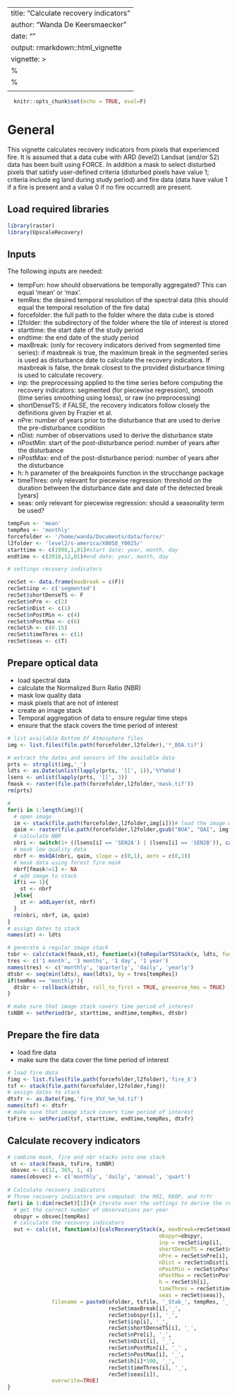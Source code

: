 ---
title: "Calculate recovery indicators"
author: "Wanda De Keersmaecker"
date: ""
output: rmarkdown::html_vignette
vignette: >
%\VignetteIndexEntry{Calculate recovery indicators}
  %\VignetteEngine{knitr::rmarkdown}
  \usepackage[utf8]{inputenc}
  ---
  
```r
  knitr::opts_chunk$set(echo = TRUE, eval=F)
```
# General
This vignette calculates recovery indicators from pixels that experienced fire. It is assumed that a data cube with ARD (level2) Landsat (and/or S2) data has been built using FORCE. In addition a mask to select disturbed pixels that satisfy user-defined criteria (disturbed pixels have value 1; criteria include eg land during study period) and fire data (data have value 1 if a fire is present and a value 0 if no fire occurred) are present.

## Load required libraries
```r
library(raster)
library(UpscaleRecovery)
```

## Inputs
The following inputs are needed:

- tempFun: how should observations be temporally aggregated? This can equal 'mean' or 'max'.
- temRes: the desired temporal resolution of the spectral data (this should equal the temporal resolution of the fire data)
- forcefolder: the full path to the folder where the data cube is stored
- l2folder: the subdirectory of the folder where the tile of interest is stored
- starttime: the start date of the study period
- endtime: the end date of the study period
- maxBreak: (only for recovery indicators derived from segmented time series): if maxbreak is true, the maximum break in the segmented series is used as disturbance date to calculate the recovery indicators. If maxbreak is false, the break closest to the provided disturbance timing is used to calculate recovery.
- inp: the preprocessing applied to the time series before computing the recovery indicators: segmented (for piecewise regression), smooth (time series smoothing using loess), or raw (no preprocessing)
- shortDenseTS: if FALSE, the recovery indicators follow closely the definitions given by Frazier et al.
- nPre: number of years prior to the disturbance that are used to derive the pre-disturbance condition
- nDist: number of observations used to derive the disturbance state
- nPostMin: start of the post-disturbance period: number of years after the disturbance
- nPostMax: end of the post-disturbance period: number of years after the disturbance
- h: h parameter of the breakpoints function in the strucchange package
- timeThres: only relevant for piecewise regression: threshold on the duration between the disturbance date and date of the detected break [years]
- seas: only relevant for piecewise regression: should a seasonality term be used?

```r
tempFun <- 'mean'
tempRes <- 'monthly'
forcefolder <- '/home/wanda/Documents/data/force/'
l2folder <- 'level2/s-america/X0058_Y0025/'
starttime <- c(1998,1,01)#start date: year, month, day
endtime <- c(2018,12,01)#end date: year, month, day

# settings recovery indicators

recSet <- data.frame(maxBreak = c(F))
recSet$inp <- c('segmented')
recSet$shortDenseTS <- F
recSet$nPre <- c(2)
recSet$nDist <- c(1)
recSet$nPostMin <- c(4)
recSet$nPostMax <- c(6)
recSet$h <- c(0.15)
recSet$timeThres <- c(1)
recSet$seas <- c(T)

```

## Prepare optical data

- load spectral data
- calculate the Normalized Burn Ratio (NBR)
- mask low quality data
- mask pixels that are not of interest  
- create an image stack
- Temporal aggregation of data to ensure regular time steps
- ensure that the stack covers the time period of interest
```r
# list available Bottom Of Atmosphere files
img <- list.files(file.path(forcefolder,l2folder),'*_BOA.tif')

# extract the dates and sensors of the available data
prts <- strsplit(img,'_')
ldts <- as.Date(unlist(lapply(prts, '[[', 1)),'%Y%m%d')
lsens <- unlist(lapply(prts, '[[', 3))
fmask <- raster(file.path(forcefolder,l2folder,'mask.tif'))
rm(prts)

# 
for(i in 1:length(img)){
  # open image
  im <- stack(file.path(forcefolder,l2folder,img[i]))# load the image with spectral data
  qaim <- raster(file.path(forcefolder,l2folder,gsub("BOA", "QAI", img[i])))# load the Quality Assurance layer
  # calculate NBR
  nbri <- switch(1+ ((lsens[i] == 'SEN2A') | (lsens[i] == 'SEN2B')), calcNBR(im[[4]], im[[6]]), calcNBR(im[[8]], im[[10]])) 
  # mask low quality data
  nbrf <- mskQA(nbri, qaim, slope = c(0,1), aero = c(0,1))
  # mask data using forest fire mask
  nbrf[fmask!=1] <- NA
  # add image to stack
  if(i == 1){
    st <- nbrf
  }else{
    st <- addLayer(st, nbrf)
  }
  rm(nbri, nbrf, im, qaim)
}
# assign dates to stack
names(st) <- ldts

# generate a regular image stack
tsbr <- calc(stack(fmask,st), function(x){toRegularTSStack(x, ldts, fun = tempFun, resol = tempRes)})#
tres <- c('1 month', '3 months', '1 day', '1 year')
names(tres) <- c('monthly', 'quarterly', 'daily', 'yearly')
dtsbr <- seq(min(ldts), max(ldts), by = tres[tempRes])
if(temRes == 'monthly'){
  dtsbr <- rollback(dtsbr, roll_to_first = TRUE, preserve_hms = TRUE)
}

# make sure that image stack covers time period of interest
tsNBR <- setPeriod(br, starttime, endtime,tempRes, dtsbr)
```

## Prepare the fire data

- load fire data
- make sure the data cover the time period of interest

```r
# load fire data
fimg <- list.files(file.path(forcefolder,l2folder),'fire_X')
tsf <- stack(file.path(forcefolder,l2folder,fimg))
# assign dates to stack
dtsfr <- as.Date(fimg,'fire_X%Y_%m_%d.tif')
names(tsf) <- dtsfr
# make sure that image stack covers time period of interest
tsFire <- setPeriod(tsf, starttime, endtime,tempRes, dtsfr)
```

## Calculate recovery indicators
```r
# combine mask, fire and nbr stacks into one stack 
 st <- stack(fmask, tsFire, tsNBR) 
 obsvec <- c(12, 365, 1, 4)
 names(obsvec) <- c('monthly', 'daily', 'annual', 'quart')
 
# Calculate recovery indicators 
# Three recovery indicators are computed: the RRI, R80P, and YrYr 
for(i in 1:dim(recSet)[1]){# iterate over the settings to derive the recovery indicators 
  # get the correct number of observations per year 
  obspyr = obsvec[tempRes]
  # calculate the recovery indicators 
  out <- calc(st, function(x){calcRecoveryStack(x, maxBreak=recSet$maxBreak[i], 
                                                obspyr=obspyr, 
                                                inp = recSet$inp[i], 
                                                shortDenseTS = recSet$shortDenseTS[i], 
                                                nPre = recSet$nPre[i], 
                                                nDist = recSet$nDist[i], 
                                                nPostMin = recSet$nPostMin[i], 
                                                nPostMax = recSet$nPostMax[i], 
                                                h = recSet$h[i], 
                                                timeThres = recSet$timeThres, 
                                                seas = recSet$seas)}, 
              filename = paste0(ofolder, tsfile, '_Stab_', tempRes, '_', 
                                recSet$maxBreak[i],'_', 
                                recSet$obspyr[i], '_',
                                recSet$inp[i], '_', 
                                recSet$shortDenseTS[i], '_',  
                                recSet$nPre[i], '_', 
                                recSet$nDist[i], '_', 
                                recSet$nPostMin[i], '_' ,
                                recSet$nPostMax[i], '_', 
                                recSet$h[i]*100, '_', 
                                recSet$timeThres[i], '_', 
                                recSet$seas[i]),
              overwrite=TRUE)
}

```

